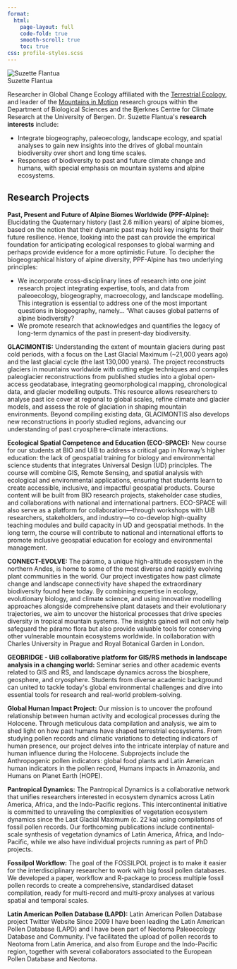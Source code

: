 ```yaml
---
format:
  html:
    page-layout: full
    code-fold: true
    smooth-scroll: true
    toc: true
css: profile-styles.scss
---
```


<!-- load Bootstrap Icons once (for the social icons) -->
<link rel="stylesheet" href="https://cdn.jsdelivr.net/npm/bootstrap-icons@1.11.3/font/bootstrap-icons.css">

```{=html}
<div class="profile-container">
  <!-- Profile Photo Section -->
  <div class="profile-photo-section">
    <img src="img/suzette.jpg" alt="Suzette Flantua" class="profile-image">
   
   <div class="profile-social">
      <a href="suzette.flantua@uib.no" aria-label="Email"><i class="bi bi-envelope-fill"></i></a>
      <a href="https://scholar.google.nl/citations?hl=en&user=nj45gacAAAAJ&view_op=list_works&sortby=pubdate" target="_blank" rel="noopener" aria-label="Google Scholar"><i class="bi bi-mortarboard-fill"></i></a>
      <a href="https://orcid.org/0000-0001-6526-3037" target="_blank" rel="noopener" aria-label="ORCID"><i class="bi bi-person-badge"></i></a>
      <a href="https://github.com/SFlantua" target="_blank" rel="noopener" aria-label="GitHub"><i class="bi bi-github"></i></a>
      <a href="https://no.linkedin.com/in/suzetteflantua" target="_blank" rel="noopener" aria-label="LinkedIn"><i class="bi bi-linkedin"></i></a>
      <a href="https://mountainsinmotion.w.uib.no/" target="_blank" rel="noopener" aria-label="Website"><i class="bi bi-globe2"></i></a>
      <a href="https://sflantua.github.io/" target="_blank" rel="noopener" aria-label="Website"><i class="bi bi-globe2"></i></a>
    </div>
  </div>

  <!-- Main Content Section -->
  <div class="profile-content">
    <!-- Profile Header -->
    <div class="profile-header">
      <div class="profile-name">Suzette Flantua</div>
    </div>
    
    <!-- Profile Description -->
    <div class="profile-description">
      <p>Researcher in Global Change Ecology affiliated with the <a href="https://w4.uib.no/en/research/research-groups/terrestrial-ecology">Terrestrial Ecology</a>, and leader of the <a href="https://mountainsinmotion.w.uib.no/">Mountains in Motion</a> research groups within the Department of Biological Sciences and the Bjerknes Centre for Climate Research at the University of Bergen. Dr. Suzette Flantua's <strong>research interests</strong> include:</p>
      
      <ul class="mb-0">
        <li>Integrate biogeography, paleoecology, landscape ecology, and spatial analyses to gain new insights into the drives of global mountain biodiversity over short and long time scales.</li>
        <li>Responses of biodiversity to past and future climate change and humans, with special emphasis on mountain systems and alpine ecosystems.</li>
      </ul>
    </div>

    <!-- Research Projects Section -->
    <div class="page-header">
      <h2>Research Projects</h2>
    </div>
      
    <div class="members-background-box">
      <p><strong>Past, Present and Future of Alpine Biomes Worldwide (PPF-Alpine):</strong> Elucidating the Quaternary history (last 2.6 million years) of alpine biomes, based on the notion that their dynamic past may hold key insights for their future resilience. Hence, looking into the past can provide the empirical foundation for anticipating ecological responses to global warming and perhaps provide evidence for a more optimistic Future. To decipher the biogeographical history of alpine diversity, PPF-Alpine has two underlying principles:</p>
      <ul class="mb-0">
        <li>We incorporate cross-disciplinary lines of research into one joint research project integrating expertise, tools, and data from paleoecology, biogeography, macroecology, and landscape modelling. This integration is essential to address one of the most important questions in biogeography, namely… ‘What causes global patterns of alpine biodiversity?
        <li>We promote research that acknowledges and quantifies the legacy of long-term dynamics of the past in present-day biodiversity.
      </ul>
    </div>

     <div class="members-background-box">
      <p><strong>GLACIMONTIS:</strong> Understanding the extent of mountain glaciers during past cold periods, with a focus on the Last Glacial Maximum (~21,000 years ago) and the last glacial cycle (the last 130,000 years). The project reconstructs glaciers in mountains worldwide with cutting edge techniques and compiles paleoglacier reconstructions from published studies into a global open-access geodatabase, integrating geomorphological mapping, chronological data, and glacier modelling outputs. This resource allows researchers to analyse past ice cover at regional to global scales, refine climate and glacier models, and assess the role of glaciation in shaping mountain environments. Beyond compiling existing data, GLACIMONTIS also develops new reconstructions in poorly studied regions, advancing our understanding of past cryosphere–climate interactions.</p>
    </div>

    <div class="members-background-box">
      <p><strong>Ecological Spatial Competence and Education (ECO-SPACE):</strong> New course for our students at BIO and UiB to address a critical gap in Norway’s higher education: the lack of geospatial training for biology and environmental science students that integrates Universal Design (UD) principles. The course will combine GIS, Remote Sensing, and spatial analysis with ecological and environmental applications, ensuring that students learn to create accessible, inclusive, and impactful geospatial products. Course content will be built from BIO research projects, stakeholder case studies, and collaborations with national and international partners. ECO-SPACE will also serve as a platform for collaboration—through workshops with UiB researchers, stakeholders, and industry—to co-develop high-quality teaching modules and build capacity in UD and geospatial methods. In the long term, the course will contribute to national and international efforts to promote inclusive geospatial education for ecology and environmental management.</p>
    </div>

    <div class="members-background-box">
      <p><strong>CONNECT-EVOLVE:</strong> The páramo, a unique high-altitude ecosystem in the northern Andes, is home to some of the most diverse and rapidly evolving plant communities in the world. Our project investigates how past climate change and landscape connectivity have shaped the extraordinary biodiversity found here today. By combining expertise in ecology, evolutionary biology, and climate science, and using innovative modelling approaches alongside comprehensive plant datasets and their evolutionary trajectories, we aim to uncover the historical processes that drive species diversity in tropical mountain systems. The insights gained will not only help safeguard the páramo flora but also provide valuable tools for conserving other vulnerable mountain ecosystems worldwide. In collaboration with Charles University in Prague and Royal Botanical Garden in London.</p>
    </div>

    <div class="members-background-box">
      <p><strong>GEOBRIDGE - UiB collaborative platform for GIS/RS methods in landscape analysis in a changing world:</strong> Seminar series and other academic events related to GIS and RS, and landscape dynamics across the biosphere, geosphere, and cryosphere. Students from diverse academic background can united to tackle today's global environmental challenges and dive into essential tools for research and real-world problem-solving.</p>
    </div>

    <div class="members-background-box">
      <p><strong>Global Human Impact Project:</strong> Our mission is to uncover the profound relationship between human activity and ecological processes during the Holocene. Through meticulous data compilation and analysis, we aim to shed light on how past humans have shaped terrestrial ecosystems. From studying pollen records and climatic variations to detecting indicators of human presence, our project delves into the intricate interplay of nature and human influence during the Holocene. Subprojects include the Anthropogenic pollen indicators: global food plants and Latin American human indicators in the pollen record, Humans impacts in Amazonia, and Humans on Planet Earth (HOPE). </p>
    </div>

    <div class="members-background-box">
      <p><strong>Pantropical Dynamics:</strong> The Pantropical Dynamics is a collaborative network that unifies researchers interested in ecosystem dynamics across Latin America, Africa, and the Indo-Pacific regions. This intercontinental initiative is committed to unraveling the complexities of vegetation ecosystem dynamics since the Last Glacial Maximum (c. 22 ka) using compilations of fossil pollen records. Our forthcoming publications include continental-scale synthesis of vegetation dynamics of Latin America, Africa, and Indo-Pacific, while we also have individual projects running as part of PhD projects.</p>
    </div>

    <div class="members-background-box">
      <p><strong>Fossilpol Workflow:</strong> The goal of the FOSSILPOL project is to make it easier for the interdisciplinary researcher to work with big fossil pollen databases. We developed a paper, workflow and R-package to process multiple fossil pollen records to create a comprehensive, standardised dataset compilation, ready for multi-record and multi-proxy analyses at various spatial and temporal scales.</p>
    </div>

    <div class="members-background-box">
      <p><strong>Latin American Pollen Database (LAPD):</strong> Latin American Pollen Database project Twitter Website Since 2009 I have been leading the Latin American Pollen Database (LAPD) and I have been part of Neotoma Paleoecology Database and Community. I've facilitated the upload of pollen records to Neotoma from Latin America, and also from Europe and the Indo-Pacific region, together with several collaborators associated to the European Pollen Database and Neotoma.</p>
    </div>
  </div>
</div>
```

